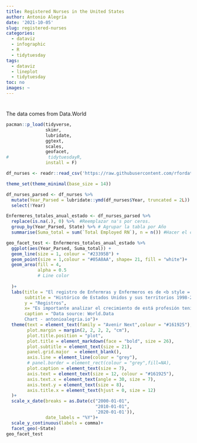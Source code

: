 ```yaml
---
title: Registered Nurses in the United States
author: Antonio Alegría
date: '2021-10-05'
slug: registered-nurses
categories:
  - dataviz
  - infographic
  - R
  - tidytuesday
tags:
  - dataviz
  - lineplot
  - tidytuesday
toc: no
images: ~
---
```


# 

The data comes from Data.World
```r
pacman::p_load(tidyverse,
               skimr,
               lubridate,
               ggtext,
               scales,
               geofacet,
#               tidytuesdayR, 
               install = F)

df_nurses <- readr::read_csv('https://raw.githubusercontent.com/rfordatascience/tidytuesday/master/data/2021/2021-10-05/nurses.csv')

theme_set(theme_minimal(base_size = 14))

df_nurses_parsed <- df_nurses %>% 
  mutate(Year_Parsed = lubridate::ymd(df_nurses$Year, truncated = 2L)) %>% 
  select(!Year)

Enfermeres_totales_anual_estado <- df_nurses_parsed %>% 
  replace(is.na(.), 0) %>%  #Reemplazar na's por ceros.  
  group_by(Year_Parsed, State) %>% # Agrupar la tabla por Año
  summarise(Suma_total = sum(`Total Employed RN`), n = n()) #Hacer el conteo 

```

```r

geo_facet_test <- Enfermeres_totales_anual_estado %>% 
  ggplot(aes(Year_Parsed, Suma_total)) +
  geom_line(size = 1, colour = "#23395B") +
  geom_point(size = 1,colour = "#05A8AA", shape= 21, fill = "white")+
  geom_area(fill = 4,
            alpha = 0.5
            # Line color
            
  )+
  labs(title = "El registro de Enfermras y Enfermeros es de <b style = 'font-size:25pt;color:#E55812;font-face:bold'>3 Millones Actualmente</b>",
       subtitle = "Histórico de Estados Unidos y sus territorios 1998-2020",
       y = "Registros",
       x= "Es importante analizar el crecimiento de está profesión teniendo en cuenta \nel incremento salaríal por estado. \nNo es lo mismo ejercer esta profesión en California que en alguna de las Dakotas",
       caption = "Data source: World.Data
       Chart - antonioalegria.io")+
  theme(text = element_text(family = "Avenir Next",colour = "#161925"),
        plot.margin = margin(2, 2, 2, 2, "cm"),
        plot.title.position = "plot",
        plot.title = element_markdown(face = "bold", size = 26),
        plot.subtitle = element_text(size = 21),
        panel.grid.major  = element_blank(), 
        axis.line = element_line(colour = "grey"),
        # panel.border = element_rect(colour = "grey",fill=NA),
        plot.caption = element_text(size = 7),
        axis.text = element_text(size = 12, colour = "#161925"),
        axis.text.x = element_text(angle = 30, size = 7),
        axis.text.y = element_text(size = 8),
        axis.title.x = element_text(hjust = 0, size = 12)
  )+  
  scale_x_date(breaks = as.Date(c("2000-01-01",
                                  "2010-01-01",
                                  '2020-01-01')),
               date_labels = "%Y")+
  scale_y_continuous(labels = comma)+
  facet_geo(~State)
geo_facet_test

```

